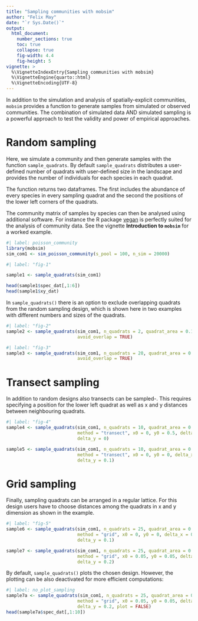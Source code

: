 ```yaml
---
title: "Sampling communities with mobsim"
author: "Felix May"
date: "`r Sys.Date()`"
output:
  html_document:
    number_sections: true
    toc: true
    collapse: true
    fig-width: 4.4
    fig-height: 5
vignette: >
  %\VignetteIndexEntry{Sampling communities with mobsim}
  %\VignetteEngine{quarto::html}
  %\VignetteEncoding{UTF-8}
---
```


In addition to the simulation and analysis of spatially-explicit communities,
`mobsim` provides a function to generate samples from simulated or observed communities.
The combination of simulated data AND simulated sampling is a powerful approach
to test the validity and power of empirical approaches.

# Random sampling

Here, we simulate a community and then generate samples with the function
`sample_quadrats`. By default `sample_quadrats` distributes a user-defined
number of quadrats with user-defined size in the landscape and provides the
number of individuals for each species in each quadrat.

The function returns two dataframes. The first includes the abundance of every
species in every sampling quadrat and the second the positions of the lower left
corners of the quadrats.

The community matrix of samples by species can then be analysed using additional
software. For instance the R package [vegan](https://CRAN.R-project.org/package=vegan)
is perfectly suited for the analysis of community data. See the vignette **Introduction
to `mobsim`** for a worked example.

```r
#| label: poisson_community
library(mobsim)
sim_com1 <- sim_poisson_community(s_pool = 100, n_sim = 20000)
```

```r
#| label: "fig-1"

sample1 <- sample_quadrats(sim_com1)

head(sample1$spec_dat[,1:6])
head(sample1$xy_dat)
```

In `sample_quadrats()` there is an option to exclude overlapping quadrats from the
random sampling design, which is shown here in two examples with different numbers and sizes
of the quadrats.

```r
#| label: "fig-2"
sample2 <- sample_quadrats(sim_com1, n_quadrats = 2, quadrat_area = 0.1,
                           avoid_overlap = TRUE)
```

```r
#| label: "fig-3"
sample3 <- sample_quadrats(sim_com1, n_quadrats = 20, quadrat_area = 0.001,
                           avoid_overlap = TRUE)
```

# Transect sampling

In addition to random designs also transects can be sampled-. This requires
specifying a position for the lower left quadrat as well as x and y distances
between neighbouring quadrats.

```r
#| label: "fig-4"
sample4 <- sample_quadrats(sim_com1, n_quadrats = 10, quadrat_area = 0.005,
                           method = "transect", x0 = 0, y0 = 0.5, delta_x = 0.1,
                           delta_y = 0)

sample5 <- sample_quadrats(sim_com1, n_quadrats = 10, quadrat_area = 0.005,
                           method = "transect", x0 = 0, y0 = 0, delta_x = 0.1,
                           delta_y = 0.1)
```

# Grid sampling

Finally, sampling quadrats can be arranged in a regular lattice. For this design
users have to choose distances among the quadrats in x and y dimension as shown
in the example.

```r
#| label: "fig-5"
sample6 <- sample_quadrats(sim_com1, n_quadrats = 25, quadrat_area = 0.005,
                           method = "grid", x0 = 0, y0 = 0, delta_x = 0.1,
                           delta_y = 0.1)

sample7 <- sample_quadrats(sim_com1, n_quadrats = 25, quadrat_area = 0.005,
                           method = "grid", x0 = 0.05, y0 = 0.05, delta_x = 0.2,
                           delta_y = 0.2)
```

By default, `sample_quadrats()` plots the chosen design. However, the plotting
can be also deactivated for more efficient computations:

```r
#| label: no_plot_sampling
sample7a <- sample_quadrats(sim_com1, n_quadrats = 25, quadrat_area = 0.005,
                           method = "grid", x0 = 0.05, y0 = 0.05, delta_x = 0.2,
                           delta_y = 0.2, plot = FALSE)
head(sample7a$spec_dat[,1:10])
```
